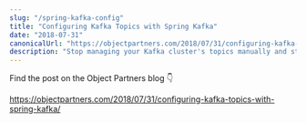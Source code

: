 ```yaml
---
slug: "/spring-kafka-config"
title: "Configuring Kafka Topics with Spring Kafka"
date: "2018-07-31"
canonicalUrl: "https://objectpartners.com/2018/07/31/configuring-kafka-topics-with-spring-kafka/"
description: "Stop managing your Kafka cluster's topics manually and start using a tool like Spring Kafka to handle the hassle."
---
```


Find the post on the Object Partners blog 👇

<a href="https://objectpartners.com/2018/07/31/configuring-kafka-topics-with-spring-kafka/" target="_blank">
    https://objectpartners.com/2018/07/31/configuring-kafka-topics-with-spring-kafka/
</a>
